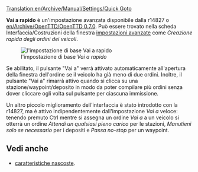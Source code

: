 [[Translation:en/Archive/Manual/Settings/Quick Goto]]


'''Vai a rapido''' è un'impostazione avanzata disponibile dalla r14827 o [[en/Archive/OpenTTD/OpenTTD 0.7.0]].
Può essere trovato nella scheda Interfaccia/Costruzioni della finestra [[it/Impostazioni avanzate|impostazioni avanzate]] come ''Creazione rapida degli ordini dei veicoli''.

[[File:it/Archive/Manual/Settings/ImpBa-Inter Costr-vai a rapido.png|none|frame|l'impostazione di base ''Vai a rapido'']]

Se abilitato, il pulsante "Vai a" verrà attivato automaticamente all'apertura della finestra dell'ordine se il veicolo ha già meno di due ordini. Inoltre, il pulsante "Vai a" rimarrà attivo quando si clicca su una stazione/waypoint/deposito in modo da poter compilare più ordini senza dover cliccare ogli volta sul pulsante per ciascuna immissione.

Un altro piccolo miglioramento dell'interfaccia è stato introdotto con la r14827, ma è attivo indipendentemente dall'impostazione ''Vai a'' veloce: tenendo premuto Ctrl mentre si assegna un ordine ''Vai a'' a un veicolo si otterrà un ordine ''Attendi un qualsiasi pieno carico'' per le stazioni, ''Manutieni solo se necessario'' per i depositi e ''Passa no-stop'' per un waypoint. 

==Vedi anche==
*[[it/Caratteristiche nascoste|caratteristiche nascoste]].